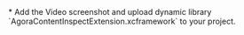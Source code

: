 <PlatformWrapper platform="macos">
* Add the Video screenshot and upload dynamic library `AgoraContentInspectExtension.xcframework` to your project.
</PlatformWrapper>